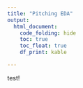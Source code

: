 ```yaml
---
title: "Pitching EDA"
output:   
  html_document: 
    code_folding: hide
    toc: true
    toc_float: true
    df_print: kable

---
```



test!